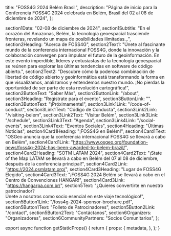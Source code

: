 
  title: "FOSS4G 2024 Belém Brasil",
  description: "Página de inicio para la Conferencia FOSS4G 2024 celebrada en Belém, Brasil del 02 al 08 de diciembre de 2024",
};


  section1Date: "02-08 de diciembre de 2024",
  section1Subtitle:
    "En el corazón del Amazonas, Belém, la tecnología geoespacial trasciende fronteras, revelando un mapa de posibilidades ilimitadas...",
  section2Heading: "Acerca de FOSS4G",
  section2Text1:
    "Únete al fascinante mundo de la conferencia internacional FOSS4G, donde la innovación y la colaboración convergen para impulsar el futuro de la geoinformación. En este evento imperdible, líderes y entusiastas de la tecnología geoespacial se reúnen para explorar las últimas tendencias en software de código abierto.",
  section2Text2:
    "Descubre cómo la poderosa combinación de libertad de código abierto y geoinformática está transformando la forma en que visualizamos, analizamos y entendemos nuestro mundo. ¡No pierdas la oportunidad de ser parte de esta revolución cartográfica!",
  section2ButtonText: "Saber Más",
  section2ButtonLink: "/about",
  section3Heading: "Regístrate para el evento",
  section3ButtonLink: "",
  section3ButtonText: "¡Próximamente!",
  section3Link1Link: "/code-of-conduct",
  section3Link1Text: "Código de Conducta",
  section3Link2Link: "/visiting-belem",
  section3Link2Text: "Visitar Belém",
  section3Link3Link: "/schedule",
  section3Link3Text: "Agenda",
  section3Link4Link: "/social-events",
  section3Link4Text: "Eventos Sociales",
  section4Heading: "Últimas Noticias",
  section4Card1Heading: "¡FOSS4G en Belém!",
  section4Card1Text:
    "OSGeo anuncia que la conferencia internacional FOSS4G se llevará a cabo en Belém",
  section4Card1Link:
    "https://www.osgeo.org/foundation-news/foss4g-2024-has-been-awarded-to-belem-brazil/",
  section4Card2Heading: "SOTM LATAM 2024",
  section4Card2Text:
    "¡State of the Map LATAM se llevará a cabo en Belém del 07 al 08 de diciembre, después de la conferencia principal!",
  section4Card2Link:
    "https://2024.osmlatam.org/",
  section4Card3Heading: "Lugar de FOSS4G Elegido",
  section4Card3Text:
    "¡FOSS4G 2024 Belém se llevará a cabo en el Centro de Convenciones HANGAR!",
  section4Card3Link: "https://hangarpa.com.br/",
  section5Text:
    "¿Quieres convertirte en nuestro patrocinador? <br />Únete a nosotros como socio esencial en este viaje tecnológico!",
  section5Button1Link: "/foss4g-2024-sponsor-brochure.pdf",
  section5Button1Text: "Folleto de Patrocinadores",
  section5Button2Link: "/contact",
  section5Button2Text: "Contáctanos",
  section6Organizers: "Organizadores",
  section6CommunityPartners: "Socios Comunitarios",
};


<HomePage t={esHomepagePhrases}/>

export async function getStaticProps() {
  return {
    props: {
      metadata,
    },
  };
}
